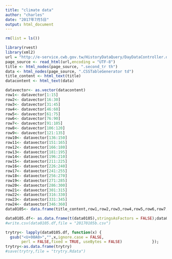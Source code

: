 ```yaml
---
title: "climate data"
author: "charles"
date: "2017年7月5日"
output: html_document
---
```


```r
rm(list = ls())
```


```r
library(rvest)
library(xml2)
url = "http://e-service.cwb.gov.tw/HistoryDataQuery/DayDataController.do?command=viewMain&station=C0AC60&stname=%25E4%25B8%2589%25E5%25B3%25BD&datepicker=2017-01-05"
page_source <- read_html(url,encoding = "UTF-8")
title <- html_nodes(page_source, ".second_tr th")
data <- html_nodes(page_source, ".CSSTableGenerator td")
title_content <- html_text(title)
datacontent <- html_text(data)
```



```r
datavector<- as.vector(datacontent)
row1<- datavector[1:15]
row2<- datavector[16:30]
row3<- datavector[31:45]
row4<- datavector[46:60]
row5<- datavector[61:75]
row6<- datavector[76:90]
row7<- datavector[91:105]
row8<- datavector[106:120]
row9<- datavector[121:135]
row10<- datavector[136:150]
row11<- datavector[151:165]
row12<- datavector[166:180]
row13<- datavector[181:195]
row14<- datavector[196:210]
row15<- datavector[211:225]
row16<- datavector[226:240]
row17<- datavector[241:255]
row18<- datavector[256:270]
row19<- datavector[271:285]
row20<- datavector[286:300]
row21<- datavector[301:315]
row22<- datavector[316:330]
row23<- datavector[331:345]
row24<- datavector[346:360]
data0105<- data.frame(title_content,row1,row2,row3,row4,row5,row6,row7,row8,row9,row10,row11,row12,row13,row14,row15,row16,row17,row18,row19,row20,row21,row22,row23,row24);data0105

```

```r
data0105.df<- as.data.frame(t(data0105),stringsAsFactors = FALSE);data0105.df
#write.csv(data0105.df,file = "20170105b.csv")
```

```r
trytry<- lapply(data0105.df, function(x) {
  gsub("<U+00A0>","",x,ignore.case = FALSE, 
       perl = FALSE,fixed = TRUE, useBytes = FALSE)             });
trytry<-as.data.frame(trytry)
#save(trytry,file = "trytry.Rdata")
```